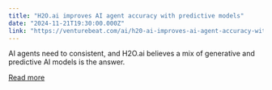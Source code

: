 ```yaml
---
title: "H2O.ai improves AI agent accuracy with predictive models"
date: "2024-11-21T19:30:00.000Z"
link: "https://venturebeat.com/ai/h20-ai-improves-ai-agent-accuracy-with-predictive-models/"
---
```


AI agents need to consistent, and H2O.ai believes a mix of generative and predictive AI models is the answer.

[Read more](https://venturebeat.com/ai/h20-ai-improves-ai-agent-accuracy-with-predictive-models/)
